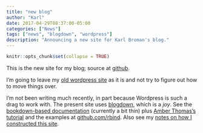 ```yaml
---
title: "new blog"
author: "Karl"
date: 2017-04-29T08:37:00-05:00
categories: ["News"]
tags: ["news", "blogdown", "wordpress"]
description: "Announcing a new site for Karl Broman's blog."
---
```


```r
knitr::opts_chunk$set(collapse = TRUE)
```

This is the new site for my blog; source at [github](https://github.com/kbroman/blog).

I'm going to leave my [old wordpress
site](https://kbroman.wordpress.com/) as it is and not try to figure
out how to move things over.

I'm not been writing much recently, in part because Wordpress is such
a drag to work with. The present site uses
[blogdown](https://github.com/rstudio/blogdown), which is a _joy_. See the
[bookdown-based documentation](https://bookdown.org/yihui/blogdown)
(currently a bit thin)
plus [Amber Thomas's
tutorial](https://proquestionasker.github.io/blog/Making_Site/) and
the examples at [github.com/rbind](https://github.com/rbind).
Also see my [notes on how I constructed this site](https://github.com/kbroman/ProgrammingNotes/blob/master/blogdown.md).

